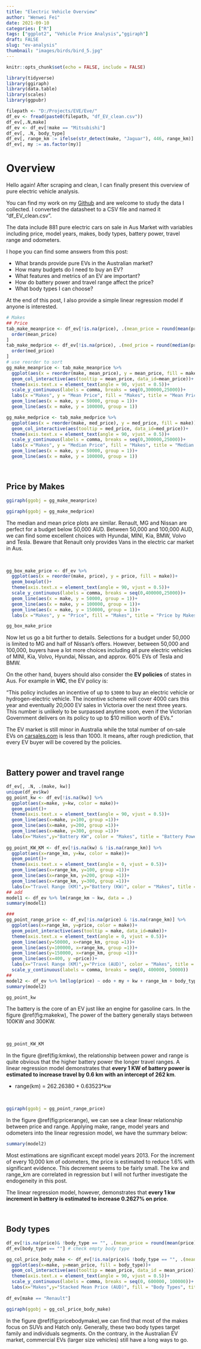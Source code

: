 ```yaml
---
title: "Electric Vehicle Overview"
author: "Wenwei Fei"
date: 2021-09-10
categories: ["R"]
tags: ["ggplot2", "Vehicle Price Analysis","ggiraph"]
draft: FALSE
slug: "ev-analysis"
thumbnail: "images/birds/bird_5.jpg"
---
```


```r
knitr::opts_chunk$set(echo = FALSE, include = FALSE)
```

```r
library(tidyverse)
library(ggiraph)
library(data.table)
library(scales)
library(ggpubr)
```

```r
filepath <- "D:/Projects/EVE/Eve/"
df_ev <- fread(paste0(filepath, "df_EV_clean.csv"))
df_ev[,.N,make]
df_ev <- df_ev[!make == "Mitsubishi"]
df_ev[, .N, body_type]
df_ev[, range_km := ifelse(str_detect(make, "Jaguar"), 446, range_km)]
df_ev[, my := as.factor(my)]
```

# Overview

Hello again! After scraping and clean, I can finally present this overview of pure electric vehicle analysis. 

You can find my work on my [Github](https://github.com/wwfeitim/Eve) and are welcome to study the data I collected. I converted the datasheet to a CSV file and named it "df_EV_clean.csv". 

The data include 881 pure electric cars on sale in Aus Market with variables including price, model years, makes, body types, battery power, travel range and odometers. 

I hope you can find some answers from this post:

- What brands provide pure EVs in the Australian market?
- How many budgets do I need to buy an EV?
- What features and metrics of an EV are important? 
- How do battery power and travel range affect the price? 
- What body types I can choose? 

At the end of this post, I also provide a simple linear regression model if anyone is interested.

```r
# Makes
## Price
tab_make_meanprice <- df_ev[!is.na(price), .(mean_price = round(mean(price), 2)), make][
  order(mean_price)
]
tab_make_medprice <- df_ev[!is.na(price), .(med_price = round(median(price), 2)), make][
  order(med_price)
]
# use reorder to sort
gg_make_meanprice <- tab_make_meanprice %>% 
  ggplot(aes(x = reorder(make, mean_price), y = mean_price, fill = make))+
  geom_col_interactive(aes(tooltip = mean_price, data_id=mean_price))+
  theme(axis.text.x = element_text(angle = 90, vjust = 0.5))+
  scale_y_continuous(labels = comma, breaks = seq(0,300000,25000))+
  labs(x ="Makes", y = "Mean Price", fill = "Makes", title = "Mean Price by Makes")+
  geom_line(aes(x = make, y = 50000, group = 1))+
  geom_line(aes(x = make, y = 100000, group = 1))

gg_make_medprice <- tab_make_medprice %>% 
  ggplot(aes(x = reorder(make, med_price), y = med_price, fill = make))+
  geom_col_interactive(aes(tooltip = med_price, data_id=med_price))+
  theme(axis.text.x = element_text(angle = 90, vjust = 0.5))+
  scale_y_continuous(labels = comma, breaks = seq(0,300000,25000))+
  labs(x ="Makes", y = "Median Price", fill = "Makes", title = "Median Price by Makes")+
  geom_line(aes(x = make, y = 50000, group = 1))+
  geom_line(aes(x = make, y = 100000, group = 1))
```

<br>

## Price by Makes

```r
ggiraph(ggobj = gg_make_meanprice)
```

```r
ggiraph(ggobj = gg_make_medprice)
```

The median and mean price plots are similar. Renault, MG and Nissan are perfect for a budget below 50,000 AUD. Between 50,000 and 100,000 AUD, we can find some excellent choices with Hyundai, MINI, Kia, BMW, Volvo and Tesla. Beware that Renault only provides Vans in the electric car market in Aus. 

<br> 

```r
gg_box_make_price <- df_ev %>% 
  ggplot(aes(x = reorder(make, price), y = price, fill = make))+
  geom_boxplot()+
  theme(axis.text.x = element_text(angle = 90, vjust = 0.5))+
  scale_y_continuous(labels = comma, breaks = seq(0,400000,25000))+
  geom_line(aes(x = make, y = 50000, group = 1))+
  geom_line(aes(x = make, y = 100000, group = 1))+
  geom_line(aes(x = make, y = 150000, group = 1))+
  labs(x ="Makes", y = "Price", fill = "Makes", title = "Price by Makes")
```

```r
gg_box_make_price
```

Now let us go a bit further to details. Selections for a budget under 50,000 is limited to MG and half of Nissan's offers. However, between 50,000 and 100,000, buyers have a lot more choices including all pure electric vehicles of MINI, Kia, Volvo, Hyundai, Nissan, and approx. 60% EVs of Tesla and BMW. 

On the other hand, buyers should also consider the **EV policies** of states in Aus. For example in **VIC**, the EV policy is: 

"This policy includes an incentive of up to `$3000` to buy an electric vehicle or hydrogen-electric vehicle. The incentive scheme will cover 4000 cars this year and eventually 20,000 EV sales in Victoria over the next three years. This number is unlikely to be surpassed anytime soon, even if the Victorian Government delivers on its policy to up to $10 million worth of EVs." 

The EV market is still minor in Australia while the total number of on-sale EVs on [carsales.com](https://www.carsales.com.au/cars/electric-fueltype/?sort=~Price) is less than 1000. It means, after rough prediction, that every EV buyer will be covered by the policies. 

<br>

## Battery power and travel range

```r
df_ev[, .N, .(make, kw)]
unique(df_ev$kw)
gg_point_kw <- df_ev[!is.na(kw)] %>% 
  ggplot(aes(x=make, y=kw, color = make))+
  geom_point()+
  theme(axis.text.x = element_text(angle = 90, vjust = 0.5))+
  geom_line(aes(x=make, y=100, group =1))+
  geom_line(aes(x=make, y=200, group =1))+
  geom_line(aes(x=make, y=300, group =1))+
  labs(x="Makes",y="Battery KW", color = "Makes", title = "Battery Power (KW) by Makes")
  
gg_point_KW_KM <- df_ev[!is.na(kw) & !is.na(range_km)] %>% 
  ggplot(aes(x=range_km, y=kw, color = make))+
  geom_point()+
  theme(axis.text.x = element_text(angle = 0, vjust = 0.5))+
  geom_line(aes(x=range_km, y=100, group =1))+
  geom_line(aes(x=range_km, y=200, group =1))+
  geom_line(aes(x=range_km, y=300, group =1))+
  labs(x="Travel Range (KM)",y="Battery (KW)", color = "Makes", title = "Battery Power(KW) & Travel Range by Makes")
## add
model1 <- df_ev %>% lm(range_km ~ kw, data = .)
summary(model1)

### 
gg_point_range_price <- df_ev[!is.na(price) & !is.na(range_km)] %>% 
  ggplot(aes(x=range_km, y=price, color = make))+
  geom_point_interactive(aes(tooltip = make, data_id=make))+
  theme(axis.text.x = element_text(angle = 0, vjust = 0.5))+
  geom_line(aes(y=50000, x=range_km, group =1))+
  geom_line(aes(y=100000, x=range_km, group =1))+
  geom_line(aes(y=150000, x=range_km, group =1))+
  geom_line(aes(x=400, y =price))+
  labs(x="Travel Range (KM)",y="Price (AUD)", color = "Makes", title = "Battery (KW) & Price by Makes")+
  scale_y_continuous(labels = comma, breaks = seq(0, 400000, 50000))
##
model2 <- df_ev %>% lm(log(price) ~ odo + my + kw + range_km + body_type + make, data = .)
summary(model2)
```

```r
gg_point_kw
```

The battery is the core of an EV just like an engine for gasoline cars. 
In the figure \@ref(fig:makekw), The power of the battery generally stays between 100KW and 300KW. 

<br>

```r
gg_point_KW_KM
```

In the figure \@ref(fig:kmkw), the relationship between power and range is quite obvious that the higher battery power the longer travel ranges. A linear regression model demonstrates that **every 1 KW of battery power is estimated to increase travel by 0.6 km with an intercept of 262 km**. 

- range(km) = 262.26380 + 0.63523*kw

<br>

```r
ggiraph(ggobj = gg_point_range_price)
```

In the figure \@ref(fig:pricerange), we can see a clear linear relationship between price and range. Applying make, range, model years and odometers into the linear regression model, we have the summary below: 

```r
summary(model2)
```

Most estimations are significant except model years 2013. For the increment of every 10,000 km of odometers, the price is estimated to reduce 1.6% with significant evidence. This decrement seems to be fairly small. The kw and range_km are correlated in regression but I will not further investigate the endogeneity in this post.

The linear regression model, however, demonstrates that **every 1 kw increment in battery is estimated to increase 0.2627% on price**. 

<br>

## Body types

```r
df_ev[!is.na(price)& !body_type == "", .(mean_price = round(mean(price),2)), .(make, body_type)]
df_ev[body_type == ""] # check empty body type

gg_col_price_body_make <- df_ev[!is.na(price)& !body_type == "", .(mean_price = round(mean(price),2)), .(make, body_type)] %>% 
  ggplot(aes(x=make, y=mean_price, fill = body_type))+
  geom_col_interactive(aes(tooltip = mean_price, data_id = mean_price))+
  theme(axis.text.x = element_text(angle = 90, vjust = 0.5))+
  scale_y_continuous(labels = comma, breaks = seq(0, 600000, 100000))+
  labs(x="Makes",y="Stacked Mean Price (AUD)", fill = "Body Types", title = "Stacked Mean Prices by Body Types and Makes")
  
df_ev[make == "Renault"]
```

```r
ggiraph(ggobj = gg_col_price_body_make)
```

In the figure \@ref(fig:pricebodymake),we can find that most of the makes focus on SUVs and Hatch only. Generally, these two body types target family and individuals segments. On the contrary, in the Australian EV market, commercial EVs (larger size vehicles) still have a long ways to go. 